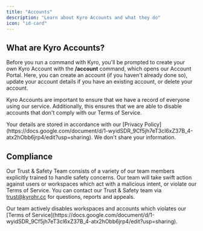 ```yaml
---
title: "Accounts"
description: "Learn about Kyro Accounts and what they do"
icon: "id-card"
---
```


## What are Kyro Accounts?

Before you run a command with Kyro, you'll be prompted to create your own Kyro Account with the **/account** command, which opens our Account Portal. Here, you can create an account (if you haven't already done so), update your account details if you have an existing account, or delete your account.

Kyro Accounts are important to ensure that we have a record of everyone using our service. Additionally, this ensures that we are able to disable accounts that don't comply with our Terms of Service.

<Note>
  Your details are stored in accordance with our [Privacy Policy](https://docs.google.com/document/d/1-wyidSDR_9Cf5jh7eT3cl6xZ37B_4-atx2hObb6jrp4/edit?usp=sharing). We don't share your information.
</Note>

## Compliance

Our Trust & Safety Team consists of a variety of our team members explicitly trained to handle safety concerns. Our team will take swift action against users or workspaces which act with a malicious intent, or violate our Terms of Service. You can contact our Trust & Safety team via [trust@kyrohr.cc](mailto:trust@kyrohr.cc) for questions, reports and appeals.

<Danger>
  Our team actively disables workspaces and accounts which violates our [Terms of Service](https://docs.google.com/document/d/1-wyidSDR_9Cf5jh7eT3cl6xZ37B_4-atx2hObb6jrp4/edit?usp=sharing).
</Danger>
